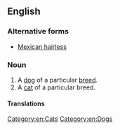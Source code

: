 {{also|Mexican hairless}}
==English==

===Alternative forms===
* [[Mexican hairless]]

===Noun===
{{en-noun|head=[[Mexican]] [[hairless|Hairless]]}}

# A [[dog]] of a particular [[breed]].
# A [[cat]] of a particular breed.

====Translations====
{{trans-top|dog|Mexican hairless}}

[[Category:en:Cats]]
[[Category:en:Dogs]]